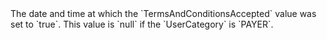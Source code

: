   
<ParamField body="TermsAndConditionsAcceptedDate" type="timestamp">     
The date and time at which the `TermsAndConditionsAccepted` value was set to `true`.  
This value is `null` if the `UserCategory` is `PAYER`.  
</ParamField>